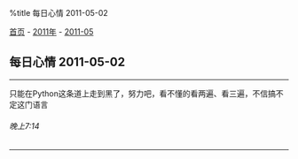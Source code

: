 %title 每日心情 2011-05-02

[[../../../index|首页]] - [[../index|2011年]] - [[index|2011-05]]
==每日心情 2011-05-02==
----
只能在Python这条道上走到黑了，努力吧，看不懂的看两遍、看三遍，不信搞不定这门语言
======晚上7:14======
----
